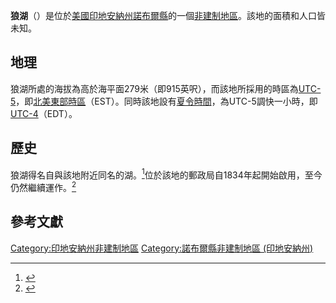 {{noteTA
|G1=USState
|G2=地名
|G3=Unit
}}
{{Infobox settlement
|official_name            = 狼湖
|native_name = Wolf Lake
|settlement_type          = [[非建制地區|非建制地區]]
|image_skyline            = Luckey Hospital in Wolf Lake.jpg
|imagesize                = 250px
|pushpin_map              = USA Indiana
|pushpin_label            = 狼湖
|pushpin_label_position   = top
|pushpin_map_caption      = 狼湖在印地安納州的位置
|subdivision_type         = [[世界政區索引|國家]]
|subdivision_type1        = [[美国州份|州份]]
|subdivision_type2        = [[印地安納州行政区划|縣]]
|subdivision_name         = [[美国|美国]]
|subdivision_name1        = [[印地安納州|印地安納州]]
|subdivision_name2        = [[諾布爾縣_(印地安納州)|諾布爾縣]]
|elevation_ft             = 915
|elevation_m              = 279
|area_total_km2           = 
|area_total_sq_mi         = 
|area_land_km2            = 
|area_land_sq_mi          = 
|area_water_km2           = 
|area_water_sq_mi         = 
|population_as_of         = 2010
|population_footnotes     = 
|population_total         = 
|population_metro         = 
|population_density_km2   = auto
|population_density_sq_mi = auto
|timezone                 = [[北美东部时区|北美东部时区]]
|utc_offset               = -5
|coordinates              = {{coord|41|20|06|N|85|29|45|W|display=inline,title}}
| coor_pinpoint           = 
| coordinates_footnotes   = 
|timezone_DST             = EDT
|utc_offset_DST           = -4
|postal_code_type         = [[美國郵區編號|郵區編號]]
|postal_code              = 46701
|area_code                = {{link-en|电话区号260|Area code 260|260}}
|blank_name = [[地名信息系统|GNIS ID]]
|blank_info = 450614<ref name="GNIS">{{cite gnis|450614|Wolf Lake}}</ref>
}}
'''狼湖'''（{{lang-en|Wolf Lake}}）是位於[[美國|美國]][[印地安納州|印地安納州]][[諾布爾縣_(印地安納州)|諾布爾縣]]的一個[[非建制地區|非建制地區]]。該地的面積和人口皆未知。

== 地理 ==
狼湖所處的海拔為高於海平面279米（即915英呎），而該地所採用的時區為[[UTC-5|UTC-5]]，即[[北美東部時區|北美東部時區]]（EST）。同時該地設有[[夏令時間|夏令時間]]，為UTC-5調快一小時，即[[UTC-4|UTC-4]]（EDT）。

== 歷史 ==
狼湖得名自與該地附近同名的湖。<ref>{{cite book|title=Counties of LaGrange and Noble, Indiana: Historical and Biographical|url=https://books.google.com/books?id=AVM0AQAAMAAJ&pg=RA1-PA247|year=1882|publisher=F.A. Battey & Company|page=247}}</ref>位於該地的郵政局自1834年起開始啟用，至今仍然繼續運作。<ref>{{cite web | url=http://www.postalhistory.com/postoffices.asp?task=display&state=IN&county=Noble&searchtext=&pagenum=2 | title=Noble County | publisher=Jim Forte Postal History | accessdate=2015-09-13 | archive-date=2017-10-26 | archive-url=https://web.archive.org/web/20171026163340/https://www.postalhistory.com/postoffices.asp?task=display&state=IN&county=Noble&searchtext=&pagenum=2 | dead-url=no }}</ref>

== 參考文獻 ==
{{reflist}}

{{諾布爾縣 (印地安納州)}}

{{DEFAULTSORT:Wolf Lake}}
[[Category:印地安納州非建制地區|Category:印地安納州非建制地區]]
[[Category:諾布爾縣非建制地區_(印地安納州)|Category:諾布爾縣非建制地區 (印地安納州)]]

{{Indiana-geo-stub}}